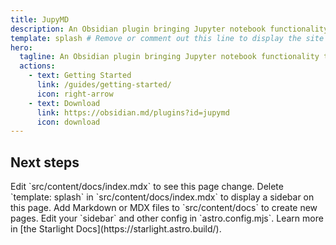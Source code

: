 ```yaml
---
title: JupyMD
description: An Obsidian plugin bringing Jupyter notebook functionality to markdown notes, powered by Jupytext.
template: splash # Remove or comment out this line to display the site sidebar on this page.
hero:
  tagline: An Obsidian plugin bringing Jupyter notebook functionality to markdown notes, powered by Jupytext.
  actions:
    - text: Getting Started
      link: /guides/getting-started/
      icon: right-arrow
    - text: Download
      link: https://obsidian.md/plugins?id=jupymd
      icon: download
---
```



## Next steps

<CardGrid stagger>
	<Card title="Update content" icon="pencil">
		Edit `src/content/docs/index.mdx` to see this page change.
	</Card>
	<Card title="Change page layout" icon="document">
		Delete `template: splash` in `src/content/docs/index.mdx` to display a
		sidebar on this page.
	</Card>
	<Card title="Add new content" icon="add-document">
		Add Markdown or MDX files to `src/content/docs` to create new pages.
	</Card>
	<Card title="Configure your site" icon="setting">
		Edit your `sidebar` and other config in `astro.config.mjs`.
	</Card>
	<Card title="Read the docs" icon="open-book">
		Learn more in [the Starlight Docs](https://starlight.astro.build/).
	</Card>
</CardGrid>
